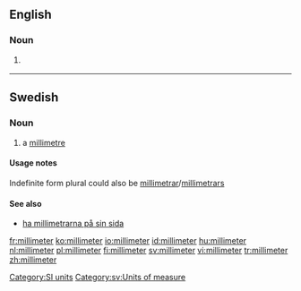 ==English==

===Noun===
{{en-noun}}

# {{US}} {{alternative spelling of|[[millimetre]]}}
<!--Put translations at millimetre-->

[[Category:SI units]]
----

==Swedish==

===Noun===
{{sv-noun-irreg-c|2=millimetern|3=millimeter|4=millimeterna}}

# a [[millimetre]]

====Usage notes====
Indefinite form plural could also be [[millimetrar]]/[[millimetrars]]

====See also====
* [[ha millimetrarna på sin sida]]

[[Category:sv:Units of measure]]

[[fr:millimeter]]
[[ko:millimeter]]
[[io:millimeter]]
[[id:millimeter]]
[[hu:millimeter]]
[[nl:millimeter]]
[[pl:millimeter]]
[[fi:millimeter]]
[[sv:millimeter]]
[[vi:millimeter]]
[[tr:millimeter]]
[[zh:millimeter]]